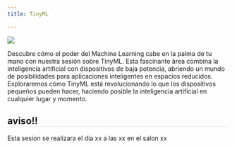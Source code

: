 ```yaml
---
title: TinyML

---
```

<style>* {overflow: visible;}     h2{
        border-bottom: 1px solid #dee2e6 !important;
    }
    </style>

::: {layout="[35,65]"}

![](../images/sesiones/sesion9.webp)

Descubre cómo el poder del Machine Learning cabe en la palma de tu mano con nuestra sesión sobre TinyML. Esta fascinante área combina la inteligencia artificial con dispositivos de baja potencia, abriendo un mundo de posibilidades para aplicaciones inteligentes en espacios reducidos. Exploraremos cómo TinyML está revolucionando lo que los dispositivos pequeños pueden hacer, haciendo posible la inteligencia artificial en cualquier lugar y momento.
:::

:::{.callout-tip}
## aviso!!
Esta sesion se realizara el dia xx a las xx en el salon xx
:::


